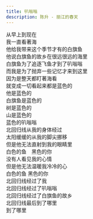 ```yaml
---
title: 叭嗡嗡
description: 陈升 - 丽江的春天
---
```


从早上到现在<br />我一直看著海<br />他给我带来这个季节才有的白旗鱼<br />他说白旗鱼的故乡在很远很远的海里<br />白旗鱼为了追逐飞鱼才到了叭嗡嗡<br />而我是为了抛弃一些记忆才来到这里<br />因为是整天都盯著海看<br />就变成一切看起来都是蓝色的<br />他是蓝色的<br />白旗鱼是蓝色的<br />树是蓝色的<br />山是蓝色的<br />蓝色的叭嗡嗡<br />北回归线从我的身体经过<br />太阳缓缓的从我的脚尖挪移<br />但是他无法直射到我的眼睛里<br />白色的鱼　黑色的你<br />没有人看见我的心情<br />但是他无法温暖我冷冷的心<br />白色的鱼 黑色的你<br />北回归线经过了我<br />北回归线经过了叭嗡嗡<br />北回归线经过了白旗鱼的故乡<br />北回归线最后到了哪里<br />到了哪里